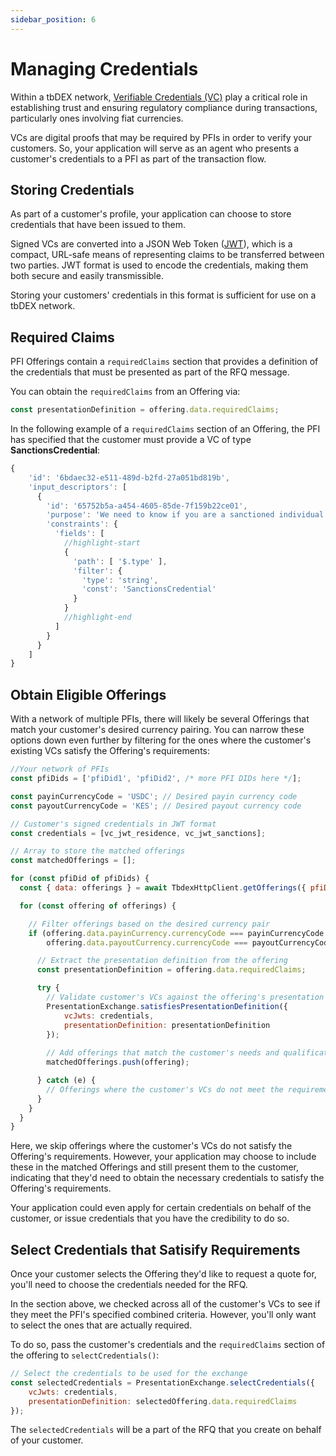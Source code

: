 ```yaml
---
sidebar_position: 6
---
```


# Managing Credentials

Within a tbDEX network, [Verifiable Credentials (VC)](/docs/web5/learn/verifiable-credentials) play a critical role in establishing trust and ensuring regulatory compliance during transactions, particularly ones involving fiat currencies.

VCs are digital proofs that may be required by PFIs in order to verify your customers. 
So, your application will serve as an agent who presents a customer's credentials to a PFI as part of the transaction flow.

## Storing Credentials
As part of a customer's profile, your application can choose to store credentials that have been issued to them.

Signed VCs are converted into a JSON Web Token ([JWT](https://jwt.io/)), which is a compact, URL-safe means of representing claims to be transferred between two parties. 
JWT format is used to encode the credentials, making them both secure and easily transmissible.

Storing your customers' credentials in this format is sufficient for use on a tbDEX network.

## Required Claims

PFI Offerings contain a `requiredClaims` section that provides a definition of the credentials that must be presented as part of the RFQ message.

You can obtain the `requiredClaims` from an Offering via:

```js
const presentationDefinition = offering.data.requiredClaims;
```

In the following example of a `requiredClaims` section of an Offering, the PFI has specified that the customer must provide a VC of type **SanctionsCredential**:

```js
{
    'id': '6bdaec32-e511-489d-b2fd-27a051bd819b',
    'input_descriptors': [
      {
        'id': '65752b5a-a454-4605-85de-7f159b22ce01',
        'purpose': 'We need to know if you are a sanctioned individual',
        'constraints': {
          'fields': [
            //highlight-start
            {
              'path': [ '$.type' ],
              'filter': {
                'type': 'string',
                'const': 'SanctionsCredential'
              }
            }
            //highlight-end
          ]
        }
      }
    ]
}
```


## Obtain Eligible Offerings

With a network of multiple PFIs, there will likely be several Offerings that match your customer's desired currency pairing.
You can narrow these options down even further by filtering for the ones where the customer's existing VCs satisfy the Offering's requirements:

```js
//Your network of PFIs
const pfiDids = ['pfiDid1', 'pfiDid2', /* more PFI DIDs here */];

const payinCurrencyCode = 'USDC'; // Desired payin currency code
const payoutCurrencyCode = 'KES'; // Desired payout currency code

// Customer's signed credentials in JWT format
const credentials = [vc_jwt_residence, vc_jwt_sanctions];

// Array to store the matched offerings
const matchedOfferings = [];

for (const pfiDid of pfiDids) {
  const { data: offerings } = await TbdexHttpClient.getOfferings({ pfiDid: pfiDid });

  for (const offering of offerings) {

    // Filter offerings based on the desired currency pair
    if (offering.data.payinCurrency.currencyCode === payinCurrencyCode &&
        offering.data.payoutCurrency.currencyCode === payoutCurrencyCode) {

      // Extract the presentation definition from the offering
      const presentationDefinition = offering.data.requiredClaims;

      try {
        // Validate customer's VCs against the offering's presentation definition
        PresentationExchange.satisfiesPresentationDefinition({ 
            vcJwts: credentials, 
            presentationDefinition: presentationDefinition 
        });
        
        // Add offerings that match the customer's needs and qualifications
        matchedOfferings.push(offering);

      } catch (e) {
        // Offerings where the customer's VCs do not meet the requirements are skipped
      }
    }
  }
}
```

Here, we skip offerings where the customer's VCs do not satisfy the Offering's requirements.
However, your application may choose to include these in the matched Offerings and still present them to the customer, indicating that they'd need to obtain the necessary credentials to satisfy the Offering's requirements. 

Your application could even apply for certain credentials on behalf of the customer, or issue credentials that you have the credibility to do so.

## Select Credentials that Satisify Requirements

Once your customer selects the Offering they'd like to request a quote for, you'll need to choose the credentials needed for the RFQ.

In the section above, we checked across all of the customer's VCs to see if they meet the PFI's specified combined criteria.
However, you'll only want to select the ones that are actually required.

To do so, pass the customer's credentials and the `requiredClaims` section of the offering to `selectCredentials()`:

```js
// Select the credentials to be used for the exchange
const selectedCredentials = PresentationExchange.selectCredentials({
    vcJwts: credentials,
    presentationDefinition: selectedOffering.data.requiredClaims
});
```

The `selectedCredentials` will be a part of the RFQ that you create on behalf of your customer.